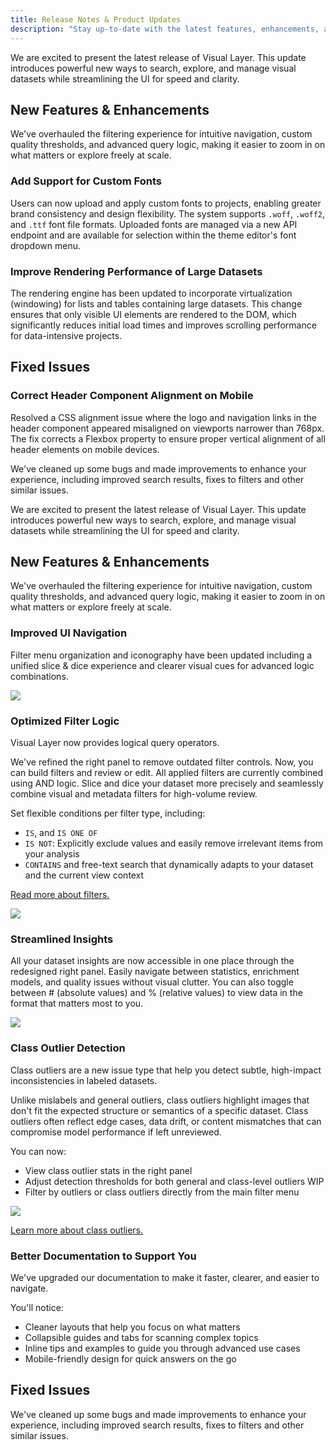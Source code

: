 ```yaml
---
title: Release Notes & Product Updates
description: "Stay up-to-date with the latest features, enhancements, and bug fixes in Visual Layer. This page provides a comprehensive changelog of all product updates."
---
```

<Update label="2025-08-11" >
We are excited to present the latest release of Visual Layer. This update introduces powerful new ways to search, explore, and manage visual datasets while streamlining the UI for speed and clarity.

## New Features & Enhancements

We've overhauled the filtering experience for intuitive navigation, custom quality thresholds, and advanced query logic, making it easier to zoom in on what matters or explore freely at scale.

### Add Support for Custom Fonts

Users can now upload and apply custom fonts to projects, enabling greater brand consistency and design flexibility. The system supports `.woff`, `.woff2`, and `.ttf` font file formats. Uploaded fonts are managed via a new API endpoint and are available for selection within the theme editor's font dropdown menu.

### Improve Rendering Performance of Large Datasets

The rendering engine has been updated to incorporate virtualization (windowing) for lists and tables containing large datasets. This change ensures that only visible UI elements are rendered to the DOM, which significantly reduces initial load times and improves scrolling performance for data-intensive projects.

## Fixed Issues

### Correct Header Component Alignment on Mobile

Resolved a CSS alignment issue where the logo and navigation links in the header component appeared misaligned on viewports narrower than 768px. The fix corrects a Flexbox property to ensure proper vertical alignment of all header elements on mobile devices.

We've cleaned up some bugs and made improvements to enhance your experience, including improved search results, fixes to filters and other similar issues.
</Update>

<Update label="2025-05-08" >
We are excited to present the latest release of Visual Layer. This update introduces powerful new ways to search, explore, and manage visual datasets while streamlining the UI for speed and clarity.

## New Features & Enhancements

We've overhauled the filtering experience for intuitive navigation, custom quality thresholds, and advanced query logic, making it easier to zoom in on what matters or explore freely at scale.

### Improved UI Navigation

Filter menu organization and iconography have been updated including a unified slice & dice experience and clearer visual cues for advanced logic combinations.

<Frame>
  <img src="/images/highlight-filters-and-insights.png" />
</Frame>

### Optimized Filter Logic

Visual Layer now provides logical query operators. 

We've refined the right panel to remove outdated filter controls. Now, you can build filters and review or edit. All applied filters are currently combined using AND logic. Slice and dice your dataset more precisely and seamlessly combine visual and metadata filters for high-volume review. 

Set flexible conditions per filter type, including:

* `IS`, and `IS ONE OF`
* `IS NOT`: Explicitly exclude values and easily remove irrelevant items from your analysis
* `CONTAINS` and free-text search that dynamically adapts to your dataset and the current view context

[Read more about filters.](/docs/exploring-datasets/filter-dataset)

<Frame>
  <img src="/images/filters-operators-2.png" />
</Frame>

### Streamlined Insights 

All your dataset insights are now accessible in one place through the redesigned right panel. Easily navigate between statistics, enrichment models, and quality issues without visual clutter. You can also toggle between # (absolute values) and % (relative values) to view data in the format that matters most to you.

<Frame>
  <img src="/images/issues-toggle.gif" />
</Frame>

### Class Outlier Detection

Class outliers are a new issue type that help you detect subtle, high-impact inconsistencies in labeled datasets.

Unlike mislabels and general outliers, class outliers highlight images that don't fit the expected structure or semantics of a specific dataset. Class outliers often reflect edge cases, data drift, or content mismatches that can compromise model performance if left unreviewed.

You can now:

* View class outlier stats in the right panel
* Adjust detection thresholds for both general and class-level outliers WIP
* Filter by outliers or class outliers directly from the main filter menu

<Frame>
  <img src="/images/filters-outliers-classoutliers.png" />
</Frame>

[Learn more about class outliers.](/docs/exploring-datasets/class-outlier)

### Better Documentation to Support You

We've upgraded our documentation to make it faster, clearer, and easier to navigate. 

You'll notice:

* Cleaner layouts that help you focus on what matters
* Collapsible guides and tabs for scanning complex topics
* Inline tips and examples to guide you through advanced use cases
* Mobile-friendly design for quick answers on the go

## Fixed Issues

We've cleaned up some bugs and made improvements to enhance your experience, including improved search results, fixes to filters and other similar issues.
</Update>